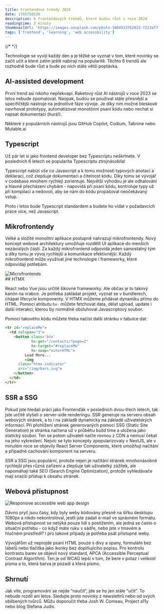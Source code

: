 ```yaml
---
title: Frontendové trendy 2024 
date: 1705756530
description: 6 frontendových trendů, které budou růst v roce 2024 
readingtime: 3 minuty
thumbnailUrl: 'https://images.unsplash.com/photo-1604933762023-7213af7ff7a7?q=80&w=1471'
tags: ['frontend', 'learning', 'web accesibility']
---
```


{/* <MdxLink url=""></MdxLink> */}
<div className="mdx-space--md"></div>

Technologie se vyvíjí každý den a je těžké se vyznat v tom, které novinky se začít učit a které zatím ještě nabírají na popularitě. Těchto 6 trendů ale rozhodně bude růst a bude po nich stále větší poptávka. 


## AI-assisted development

První trend asi nikoho nepřekvapí. Raketový růst AI nástrojů v roce 2023 se letos nebude zpomalovat. Naopak, budou se používat stále přesnější a specifičtější nástroje na jednotlivé fáze vývoje. Je díky nim možné bleskově navrhovat prototypy, automatizovat monotónní psaní kódu nebo nechat si napsat dokumentaci (hurá!). 

Některé z populárních nástrojů jsou 
<MdxLink url="https://github.com/features/copilot">GitHub Copilot</MdxLink>,
<MdxLink url="https://www.codium.ai/">Codium</MdxLink>,
<MdxLink url="https://www.tabnine.com/">Tabnine</MdxLink> nebo 
<MdxLink url="https://Mutable.ai">Mutable.ai</MdxLink> 

## Typescript

Už pár let si jako frontend developer bez Typescriptu neškrtnete. V posledních 6 letech se
<MdxLink url="https://blog.jetbrains.com/blog/2023/01/17/the-state-of-developer-ecosystem-2022/">popularita Typescriptu ztrojnásobila</MdxLink>! 



Typescript nabízí vše co Javascript a k tomu možnosti typových anotací a deklarací, což zlepšuje dokumentaci a čitelnost kódu. Díky tomu se vývojář v codebase mnohem rychleji zorientuje. Největší výhodou je ale odhalování a hlavně přecházení chybám - napovídá při psaní kódu, kontroluje typy už při kompilaci a nedovolí, aby se nám do kódu propašoval neočekávaný vstup. 

Proto i letos bude Typescript standardem a budete ho vídat v požadavcích práce více, než Javascript. 

## Mikrofrontendy

Velké a složité monolitní aplikace postupně nahrazují mikrofrontendy. Nový koncept webové architektury umožňuje rozdělit UI aplikace do menších nezávislých částí. Za každý mikrofrontend odpovídá jeden samostatný tým a díky tomu je vývoj rychlejší a komunikace efektivnější. Každý mikrofrontend může využívat jiné technologie i frameworky, které odpovídají potřebám. 
<div className="mdx-space--md"></div>
<img src="https://res.cloudinary.com/doqtwlcxw/image/upload/v1705754160/microf_e2hj87.png" alt="Microfrontends"/>
<div className="mdx-space--md"></div>
## HTMX

React nebo Vue jsou určitě šikovné frameworky. Ale občas je to takový kanón na vrabce. Je potřeba zakládat projekt, vyznat se v bundlerech, chápat lifecycle komponenty. V <MdxLink url="https://htmx.org/">HTMX</MdxLink> můžeme přidávat dynamiku přímo do HTML. Pomocí atributu `hx-` můžete fetchovat data, dělat upload, update i další interakci, kterou by normálně obsluhoval Javascriptový soubor. 

Pomocí takového kódu můžete třeba načíst další stránku v tabulce dat:

```html
<tr id="replaceMe">
  <td colspan="3">
    <button class='btn' 
            hx-get="/contacts/?page=2"
            hx-target="#replaceMe"
            hx-swap="outerHTML">
         Load More... 
		 <img 
      class="htmx-indicator" 
      src="/img/bars.svg">
    </button>
  </td>
</tr>
```

## SSR a SSG

Pokud jste hledali práci jako Frontenďák v posledních dvou-třech letech, tak jste určitě slyšeli o server-side renderingu. SSR generuje na serveru obsah webových stránek, a to i na základě dynamicky na základě uživatelských informací. Při přohlížení stránek generovaných pomocí SSG (Static Site Generation) je stránka načtena už v průběhu build time a uložena jako statický soubor. Ten se potom uživateli načte rovnou z CDN a nemusí čekat na jeho vykreslení. 
Nejvíc se tyto koncepty zpopularizovaly v NextJS, ale v minulém roce se objevily React Server Components, které umožňují načítání a případné cachování komponent na serveru. 

SSR a SSG jsou populární, protože nejen je načítání stránek mnohonásobně rychlejší přes různá zařízení a zlepšuje tak uživatelký zážitek, ale napomáhají také SEO (Search Engine Optimization), protože vyhledávače mají snazší přístup k obsahu stránek. 


## Webová přístupnost

<div className="mdx-space--md"></div>
<img src="https://images.unsplash.com/photo-1609921212029-bb5a28e60960?q=80&w=900" alt="Responsive accessible web app design"/>
<div className="mdx-space--md"></div>


Dávno pryč jsou časy, kdy byly weby kódovány přesně na šířku desktopu 1080px a nikdo nekontroloval, jestli jste zadali e-mail ve správném formátu. Webová přístupnost se netýká pouze lidí s postižením, ale jedná se často o situační potřebu - co když máte ruku v sádře, nebo jste v tmavém a hlučném prostředí? I pro takové případy je potřeba psát přístupné weby. 

Vývojářům už neprojde psaní HTML pouze s divy a spany, formuláře bez labelů nebo tlačítka jako ikonky bez doplňujícího popisu. Pro kontrolu kontrastu barev se objevil nový standard, <MdxLink url="https://www.color-contrast.dev/?txtColor=FEF3C7&bgColor=059669">APCA</MdxLink> (Accessible Perceptual Contrast Algorithm). Ten je od WCAG lepší v tom, že bere v potaz i velikost písma a to, která barva je pozadí a která písmo. 

## Shrnutí

Jak víte, programování se nejde “naučit”, jde se ho jen stále “učit”. To nebude rozdíl ani letos. Sledujte proto novinky z newslettrů nebo od svých oblíbených tvůrců. Můžu doporučit třeba
<MdxLink url="https://www.joshwcomeau.com/">Josh W. Comeau</MdxLink>,
<MdxLink url="https://www.a11yproject.com/">Project a11y</MdxLink> nebo
<MdxLink url="https://www.stefanjudis.com/ ">blog Stefana Judis</MdxLink>.

